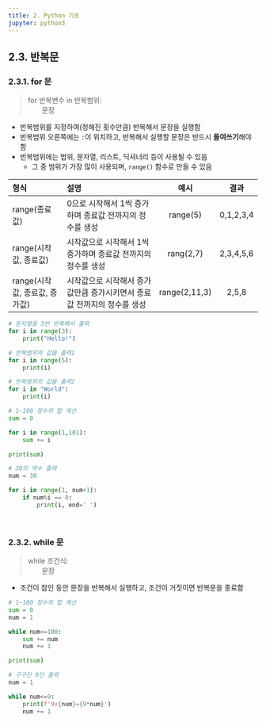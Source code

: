 ```yaml
---
title: 2. Python 기초
jupyter: python3
---
```


## 2.3. 반복문
### 2.3.1. for 문

> for 반복변수 in 반복범위: <br>
> 　　문장

+ 반복범위를 지정하여(정해진 횟수만큼) 반복해서 문장을 실행함
+ 반복범위 오른쪽에는 `:`이 위치하고, 반복해서 실행할 문장은 반드시 **들여쓰기**해야 함
+ 반복범위에는 범위, 문자열, 리스트, 딕셔너리 등이 사용될 수 있음
  + 그 중 범위가 가장 많이 사용되며, `range()` 함수로 만들 수 있음
 
|형식|설명|예시|결과|
|:------|:------------|:---:|:---:|
|range(종료값)|0으로 시작해서 1씩 증가하며 종료값 전까지의 정수를 생성|range(5)|0,1,2,3,4|
|range(시작값, 종료값)|시작값으로 시작해서 1씩 증가하며 종료값 전까지의 정수를 생성|rang(2,7)|2,3,4,5,6|
|range(시작값, 종료값, 증가값)|시작값으로 시작해서 증가값만큼 증가시키면서 종료값 전까지의 정수를 생성|range(2,11,3)|2,5,8|


```python
# 문자열을 3번 반복해서 출력
for i in range(3):
    print("Hello!")
```

```python
# 반복범위의 값을 출력1
for i in range(5):
    print(i)
```

```python
# 반복범위의 값을 출력2
for i in "World":
    print(i)
```

```python
# 1~100 정수의 합 계산
sum = 0

for i in range(1,101):
    sum += i

print(sum)
```

```python
# 30의 약수 출력
num = 30

for i in range(1, num+1):
    if num%i == 0:
        print(i, end=' ')
```

<br>

### 2.3.2. while 문

> while 조건식: <br>
> 　　문장

+ 조건이 참인 동안 문장을 반복해서 실행하고, 조건이 거짓이면 반복문을 종료함

```python
# 1~100 정수의 합 계산
sum = 0
num = 1

while num<=100:
    sum += num
    num += 1

print(sum)
```

```python
# 구구단 9단 출력
num = 1

while num<=9:
    print(f'9x{num}={9*num}')
    num += 1
```

